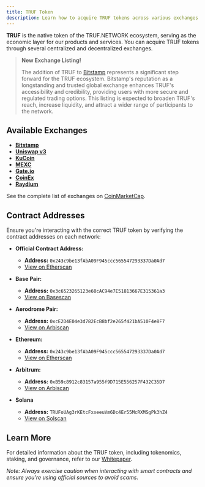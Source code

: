 ---
title: TRUF Token
description: Learn how to acquire TRUF tokens across various exchanges and networks.
---

**TRUF** is the native token of the TRUF.NETWORK ecosystem, serving as the economic layer for our products and services. You can acquire TRUF tokens through several centralized and decentralized exchanges.

> **New Exchange Listing!**
>
> The addition of TRUF to [Bitstamp](https://www.bitstamp.net/markets/truf/usd) represents a significant step forward for the TRUF ecosystem. Bitstamp's reputation as a longstanding and trusted global exchange enhances TRUF's accessibility and credibility, providing users with more secure and regulated trading options. This listing is expected to broaden TRUF's reach, increase liquidity, and attract a wider range of participants to the network.

## Available Exchanges

- **[Bitstamp](https://www.bitstamp.net/markets/truf/usd)**
- **[Uniswap v3](https://app.uniswap.org/swap?outputCurrency=0x243c9be13faba09f945ccc565547293337da0ad7)**
- **[KuCoin](https://www.kucoin.com/trade/TRUF-USDT)**
- **[MEXC](https://www.mexc.com/exchange/TRUF_USDT)**
- **[Gate.io](https://www.gate.io/trade/TRUF_USDT)**
- **[CoinEx](https://www.coinex.com/en/exchange/truf-usdt)**
- **[Raydium](https://raydium.io/swap/?inputMint=sol&outputMint=TRUFoUAg3rKEtcFxxeeuVm6Dc4Er55McRXMSgPk3hZ4)**

See the complete list of exchanges on [CoinMarketCap](https://coinmarketcap.com/currencies/truf-network/).

## Contract Addresses

Ensure you're interacting with the correct TRUF token by verifying the contract addresses on each network:

- **Official Contract Address:**

  - **Address:** `0x243c9be13fAbA09F945ccc565547293337Da0Ad7`
  - [View on Etherscan](https://etherscan.io/address/0x243c9be13fAbA09F945ccc565547293337Da0Ad7)

- **Base Pair:**

  - **Address:** `0x3c6523265123e60cAC94e7E51813667E315361a3`
  - [View on Basescan](https://basescan.org/address/0x3c6523265123e60cAC94e7E51813667E315361a3)

- **Aerodrome Pair:**

  - **Address:** `0xcE2D4E04e3d782EcB8bf2e265f421bA510F4e8F7`
  - [View on Arbiscan](https://arbiscan.io/address/0xcE2D4E04e3d782EcB8bf2e265f421bA510F4e8F7)

- **Ethereum:**

  - **Address:** `0x243c9be13fAbA09F945ccc565547293337Da0Ad7`
  - [View on Etherscan](https://etherscan.io/address/0x243c9be13fAbA09F945ccc565547293337Da0Ad7)

- **Arbitrum:**
  - **Address:** `0xB59c8912c83157a955f9D715E556257F432C35D7`
  - [View on Arbiscan](https://arbiscan.io/address/0xB59c8912c83157a955f9D715E556257F432C35D7)

- **Solana**
  - **Address:** `TRUFoUAg3rKEtcFxxeeuVm6Dc4Er55McRXMSgPk3hZ4`
  - [View on Solscan](https://solscan.io/token/TRUFoUAg3rKEtcFxxeeuVm6Dc4Er55McRXMSgPk3hZ4)

## Learn More

For detailed information about the TRUF token, including tokenomics, staking, and governance, refer to our [Whitepaper](https://raw.githubusercontent.com/trufnetwork/docs/main/pdfs/whitepaper.pdf).

_Note: Always exercise caution when interacting with smart contracts and ensure you're using official sources to avoid scams._
